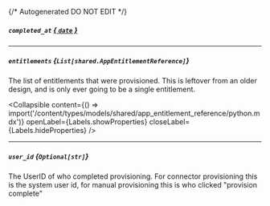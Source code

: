 {/* Autogenerated DO NOT EDIT  */}

##### `completed_at` [*{ `date` }*](https://docs.python.org/3/library/datetime.html#date-objects)

---
##### `entitlements` *{`List[shared.AppEntitlementReference]`}*
The list of entitlements that were provisioned. This is leftover from an older design, and is only ever going to be a single entitlement.

<Collapsible content={() => import('/content/types/models/shared/app_entitlement_reference/python.mdx')} openLabel={Labels.showProperties} closeLabel={Labels.hideProperties} />


---
##### `user_id` *{`Optional[str]`}*
The UserID of who completed provisioning. For connector provisioning this is the system user id, for manual provisioning this is who clicked "provision complete"


